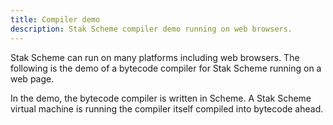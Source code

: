 ```yaml
---
title: Compiler demo
description: Stak Scheme compiler demo running on web browsers.
---
```



Stak Scheme can run on many platforms including web browsers. The following is the demo of a bytecode compiler for Stak Scheme running on a web page.

In the demo, the bytecode compiler is written in Scheme. A Stak Scheme virtual machine is running the compiler itself compiled into bytecode ahead.

<CompilerDemo />
